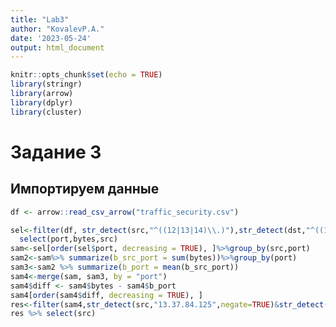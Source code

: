 ---
title: "Lab3"
author: "KovalevP.A."
date: '2023-05-24'
output: html_document
---

```{r setup, include=FALSE}
knitr::opts_chunk$set(echo = TRUE)
library(stringr)
library(arrow)
library(dplyr)
library(cluster)
```

# Задание 3

## Импортируем данные
```{r}
df <- arrow::read_csv_arrow("traffic_security.csv")
```

```{r}
sel<-filter(df, str_detect(src,"^((12|13|14)\\.)"),str_detect(dst,"^((12|13|14)\\.)",negate=TRUE))%>%
  select(port,bytes,src)
sam<-sel[order(sel$port, decreasing = TRUE), ]%>%group_by(src,port)
sam2<-sam%>% summarize(b_src_port = sum(bytes))%>%group_by(port)
sam3<-sam2 %>% summarize(b_port = mean(b_src_port))
sam4<-merge(sam, sam3, by = "port")
sam4$diff <- sam4$bytes - sam4$b_port
sam4[order(sam4$diff, decreasing = TRUE), ]
res<-filter(sam4,str_detect(src,"13.37.84.125",negate=TRUE)&str_detect(src,"13.48.72.30",negate=TRUE)) %>% head(1)
res %>% select(src)
```